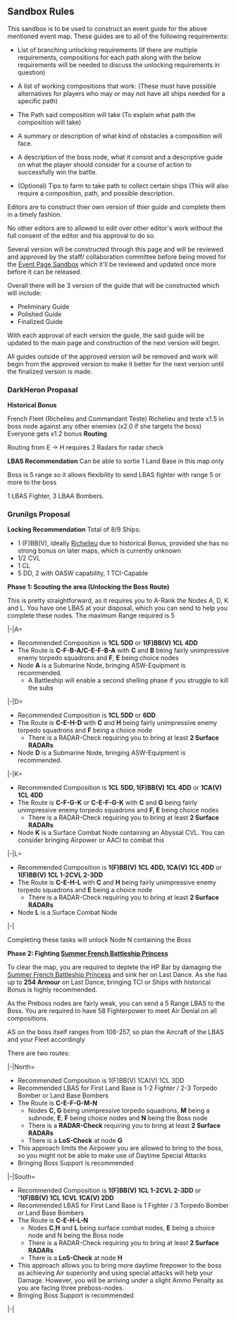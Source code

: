 ==Sandbox Rules==
This sandbox is to be used to construct an event guide for the above mentioned event map. These guides are to all of the following requirements:

* List of branching unlocking requirements (If there are multiple requirements, compositions for each path along with the below requirements will be needed to discuss the unlocking requirements in question)

* A list of working compositions that work: (These must have possible alternatives for players who may or may not have all ships needed for a specific path)

* The Path said composition will take (To explain what path the composition will take)

* A summary or description of what kind of obstacles a composition will face.

* A description of the boss node, what it consist and a descriptive guide on what the player should consider for a course of action to successfully win the battle.

* (Optional) Tips to farm to take path to collect certain ships (This will also require a composition, path, and possible description.

Editors are to construct thier own version of thier guide and complete them in a timely fashion. 

No other editors are to allowed to edit over other editor's work without the full consent of the editor and his approval to do so. 

Several version will be constructed through this page and will be reviewed and approved by the staff/ collaboration committee before being moved for the [[Sandbox/Summer 2018 Event|Event Page Sandbox]] which it'll be reviewed and updated once more before it can be released.

Overall there will be 3 version of the guide that will be constructed which will include:

*Preliminary Guide
*Polished Guide
*Finalized Guide

With each approval of each version the guide, the said guide will be updated to the main page and construction of the next version will begin.

All guides outside of the approved version will be removed and work will begin from the approved version to make it better for the next version until the finalized version is made.

===DarkHeron Propasal===

'''Historical Bonus'''

French Fleet (Richelieu and Commandant Teste)
Richelieu and teste x1.5 in boss node against any other enemies (x2.0 if she targets the boss)
Everyone gets x1.2 bonus
'''Routing'''

Routing from E -> H requires 2 Radars for radar check

'''LBAS Recommendation''' 
Can be able to sortie 1 Land Base in this map only

Boss is 5 range so it allows flexibility to send LBAS fighter with range 5 or more to the boss
 
1 LBAS Fighter, 3 LBAA Bombers.


===Grunilgs Proposal===

'''Locking Recommendation'''
Total of 8/9 Ships:
*1 (F)BB(V), ideally [[Richelieu]] due to historical Bonus, provided she has no strong bonus on later maps, which is currently unknown
*1/2 CVL
*1 CL
*5 DD, 2 with OASW capability, 1 TCI-Capable

'''Phase 1: Scouting the area (Unlocking the Boss Route)'''

This is pretty straightforward, as it requires you to A-Rank the Nodes A, D, K and L. You have one LBAS at your disposal, which you can send to help you complete these nodes. The maximum Range required is 5

<tabber>
|-|A=
*Recommended Composition is '''1CL 5DD''' or '''1(F)BB(V) 1CL 4DD'''
*The Route is '''C-F-B-A/C-E-F-B-A''' with '''C''' and '''B''' being fairly unimpressive enemy torpedo squadrons and '''F''', '''E''' being choice nodes
*Node '''A''' is a Submarine Node, bringing ASW-Equipment is recommended. 
**A Battleship will enable a second shelling phase if you struggle to kill the subs
|-|D=
*Recommended Composition is '''1CL 5DD''' or '''6DD'''
*The Route is '''C-E-H-D''' with '''C''' and '''H''' being fairly unimpressive enemy torpedo squadrons and '''F''' being a choice node
**There is a RADAR-Check requiring you to bring at least '''2 Surface RADARs'''
*Node '''D''' is a Submarine Node, bringing ASW-Equipment is recommended. 
|-|K=
*Recommended Composition is '''1CL 5DD, 1(F)BB(V) 1CL 4DD''' or '''1CA(V) 1CL 4DD'''
*The Route is '''C-F-G-K''' or '''C-E-F-G-K''' with '''C''' and '''G''' being fairly unimpressive enemy torpedo squadrons and '''F, E''' being choice nodes
**There is a RADAR-Check requiring you to bring at least '''2 Surface RADARs'''
*Node '''K''' is a Surface Combat Node containing an Abyssal CVL. You can consider bringing Airpower or AACI to combat this
|-|L=
*Recommended Composition is '''1(F)BB(V) 1CL 4DD, 1CA(V) 1CL 4DD''' or '''1(F)BB(V) 1CL 1-2CVL 2-3DD'''
*The Route is '''C-E-H-L''' with '''C''' and '''H''' being fairly unimpressive enemy torpedo squadrons and '''E''' being a choice node
**There is a RADAR-Check requiring you to bring at least '''2 Surface RADARs'''
*Node '''L''' is a Surface Combat Node
|-|
</tabber>

Completing these tasks will unlock Node N containing the Boss

'''Phase 2: Fighting [[Summer French Battleship Princess]]'''

To clear the map, you are required to deplete the HP Bar by damaging the [[Summer French Battleship Princess]] and sink her on Last Dance. As she has up to '''254 Armour''' on Last Dance, bringing TCI or Ships with historical Bonus is highly recommended.

As the Preboss nodes are fairly weak, you can send a 5 Range LBAS to the Boss. You are required to have 58 Fighterpower to meet Air Denial on all compositions.

AS on the boss itself ranges from 108-257, so plan the Aircraft of the LBAS and your Fleet accordingly

There are two routes:

<tabber>
|-|North=
*Recommended Composition is 1(F)BB(V) 1CA(V) 1CL 3DD
*Recommended LBAS for First Land Base is 1-2 Fighter / 2-3 Torpedo Bomber or Land Base Bombers
*The Route is '''C-E-F-G-M-N''' 
**Nodes '''C, G''' being unimpressive torpedo squadrons, '''M''' being a subnode, '''E''', '''F''' being choice nodes and '''N''' being the Boss node
**There is a '''RADAR-Check''' requiring you to bring at least '''2 Surface RADARs'''
**There is a '''LoS-Check''' at node '''G'''
*This approach limits the Airpower you are allowed to bring to the boss, so you might not be able to make use of Daytime Special Attacks
*Bringing Boss Support is recommended
|-|South=
*Recommended Composition is '''1(F)BB(V) 1CL 1-2CVL 2-3DD''' or ''''1(F)BB(V) 1CL 1CVL 1CA(V) 2DD'''
*Recommended LBAS for First Land Base is 1 Fighter / 3 Torpedo Bomber or Land Base Bombers
*The Route is '''C-E-H-L-N''' 
** Nodes '''C''','''H''' and '''L''' being surface combat nodes, '''E''' being a choice node and N being the Boss node
**There is a RADAR-Check requiring you to bring at least '''2 Surface RADARs'''
**There is a '''LoS-Check''' at node '''H'''
*This approach allows you to bring more daytime firepower to the boss as achieving Air superiority and using special attacks will help your Damage. However, you will be arriving under a slight Ammo Penalty as you are facing three preboss-nodes.
*Bringing Boss Support is recommended
|-|
</tabber>